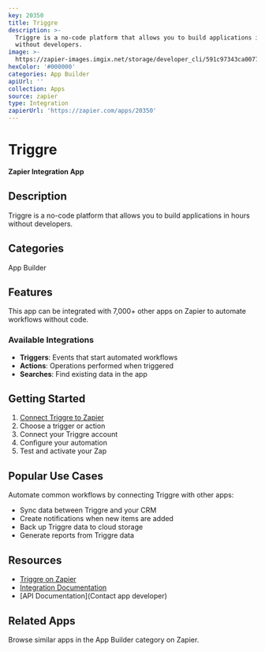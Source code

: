 ```yaml
---
key: 20350
title: Triggre
description: >-
  Triggre is a no-code platform that allows you to build applications in hours
  without developers.
image: >-
  https://zapier-images.imgix.net/storage/developer_cli/591c97343ca0077ea202ac26025ac0d4.png?auto=format%2Ccompress&ixlib=python-3.0.0&q=50
hexColor: '#000000'
categories: App Builder
apiUrl: ''
collection: Apps
source: zapier
type: Integration
zapierUrl: 'https://zapier.com/apps/20350'
---
```

# Triggre

**Zapier Integration App**

## Description

Triggre is a no-code platform that allows you to build applications in hours without developers.

## Categories

App Builder

## Features

This app can be integrated with 7,000+ other apps on Zapier to automate workflows without code.

### Available Integrations

- **Triggers**: Events that start automated workflows
- **Actions**: Operations performed when triggered
- **Searches**: Find existing data in the app

## Getting Started

1. [Connect Triggre to Zapier](https://zapier.com/apps/20350)
2. Choose a trigger or action
3. Connect your Triggre account
4. Configure your automation
5. Test and activate your Zap

## Popular Use Cases

Automate common workflows by connecting Triggre with other apps:

- Sync data between Triggre and your CRM
- Create notifications when new items are added
- Back up Triggre data to cloud storage
- Generate reports from Triggre data

## Resources

- [Triggre on Zapier](https://zapier.com/apps/20350)
- [Integration Documentation](https://zapier.com/apps/20350/integrations)
- [API Documentation](Contact app developer)

## Related Apps

Browse similar apps in the App Builder category on Zapier.
